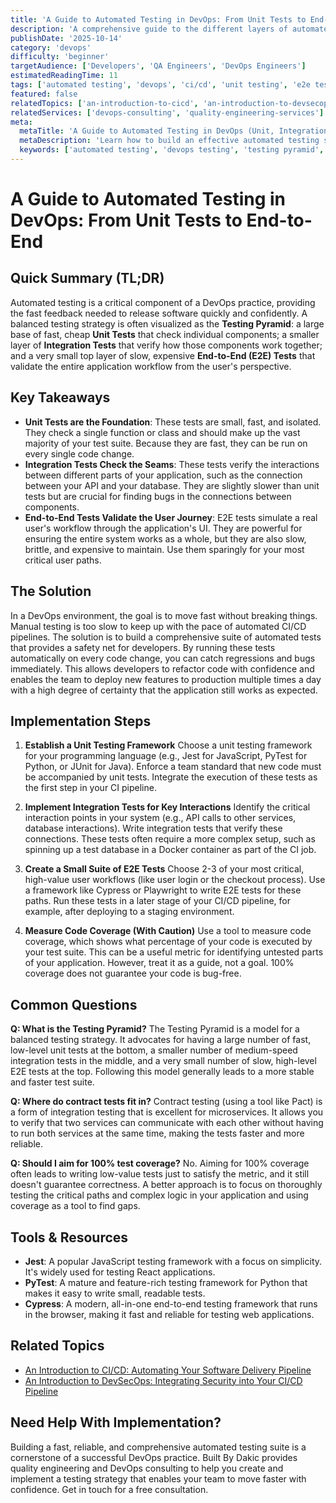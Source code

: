 ```yaml
---
title: 'A Guide to Automated Testing in DevOps: From Unit Tests to End-to-End'
description: 'A comprehensive guide to the different layers of automated testing in a DevOps workflow, including unit, integration, and end-to-end tests, and how to build a balanced test suite.'
publishDate: '2025-10-14'
category: 'devops'
difficulty: 'beginner'
targetAudience: ['Developers', 'QA Engineers', 'DevOps Engineers']
estimatedReadingTime: 11
tags: ['automated testing', 'devops', 'ci/cd', 'unit testing', 'e2e testing']
featured: false
relatedTopics: ['an-introduction-to-cicd', 'an-introduction-to-devsecops']
relatedServices: ['devops-consulting', 'quality-engineering-services']
meta:
  metaTitle: 'A Guide to Automated Testing in DevOps (Unit, Integration, E2E)'
  metaDescription: 'Learn how to build an effective automated testing strategy for DevOps. This guide covers the testing pyramid, including unit, integration, and end-to-end (E2E) tests.'
  keywords: ['automated testing', 'devops testing', 'testing pyramid', 'ci/cd testing']
---
```


# A Guide to Automated Testing in DevOps: From Unit Tests to End-to-End

## Quick Summary (TL;DR)

Automated testing is a critical component of a DevOps practice, providing the fast feedback needed to release software quickly and confidently. A balanced testing strategy is often visualized as the **Testing Pyramid**: a large base of fast, cheap **Unit Tests** that check individual components; a smaller layer of **Integration Tests** that verify how those components work together; and a very small top layer of slow, expensive **End-to-End (E2E) Tests** that validate the entire application workflow from the user's perspective.

## Key Takeaways

- **Unit Tests are the Foundation**: These tests are small, fast, and isolated. They check a single function or class and should make up the vast majority of your test suite. Because they are fast, they can be run on every single code change.
- **Integration Tests Check the Seams**: These tests verify the interactions between different parts of your application, such as the connection between your API and your database. They are slightly slower than unit tests but are crucial for finding bugs in the connections between components.
- **End-to-End Tests Validate the User Journey**: E2E tests simulate a real user's workflow through the application's UI. They are powerful for ensuring the entire system works as a whole, but they are also slow, brittle, and expensive to maintain. Use them sparingly for your most critical user paths.

## The Solution

In a DevOps environment, the goal is to move fast without breaking things. Manual testing is too slow to keep up with the pace of automated CI/CD pipelines. The solution is to build a comprehensive suite of automated tests that provides a safety net for developers. By running these tests automatically on every code change, you can catch regressions and bugs immediately. This allows developers to refactor code with confidence and enables the team to deploy new features to production multiple times a day with a high degree of certainty that the application still works as expected.

## Implementation Steps

1.  **Establish a Unit Testing Framework**
    Choose a unit testing framework for your programming language (e.g., Jest for JavaScript, PyTest for Python, or JUnit for Java). Enforce a team standard that new code must be accompanied by unit tests. Integrate the execution of these tests as the first step in your CI pipeline.

2.  **Implement Integration Tests for Key Interactions**
    Identify the critical interaction points in your system (e.g., API calls to other services, database interactions). Write integration tests that verify these connections. These tests often require a more complex setup, such as spinning up a test database in a Docker container as part of the CI job.

3.  **Create a Small Suite of E2E Tests**
    Choose 2-3 of your most critical, high-value user workflows (like user login or the checkout process). Use a framework like Cypress or Playwright to write E2E tests for these paths. Run these tests in a later stage of your CI/CD pipeline, for example, after deploying to a staging environment.

4.  **Measure Code Coverage (With Caution)**
    Use a tool to measure code coverage, which shows what percentage of your code is executed by your test suite. This can be a useful metric for identifying untested parts of your application. However, treat it as a guide, not a goal. 100% coverage does not guarantee your code is bug-free.

## Common Questions

**Q: What is the Testing Pyramid?**
The Testing Pyramid is a model for a balanced testing strategy. It advocates for having a large number of fast, low-level unit tests at the bottom, a smaller number of medium-speed integration tests in the middle, and a very small number of slow, high-level E2E tests at the top. Following this model generally leads to a more stable and faster test suite.

**Q: Where do contract tests fit in?**
Contract testing (using a tool like Pact) is a form of integration testing that is excellent for microservices. It allows you to verify that two services can communicate with each other without having to run both services at the same time, making the tests faster and more reliable.

**Q: Should I aim for 100% test coverage?**
No. Aiming for 100% coverage often leads to writing low-value tests just to satisfy the metric, and it still doesn't guarantee correctness. A better approach is to focus on thoroughly testing the critical paths and complex logic in your application and using coverage as a tool to find gaps.

## Tools & Resources

- **Jest**: A popular JavaScript testing framework with a focus on simplicity. It's widely used for testing React applications.
- **PyTest**: A mature and feature-rich testing framework for Python that makes it easy to write small, readable tests.
- **Cypress**: A modern, all-in-one end-to-end testing framework that runs in the browser, making it fast and reliable for testing web applications.

## Related Topics

- [An Introduction to CI/CD: Automating Your Software Delivery Pipeline](/category/devops/an-introduction-to-cicd)
- [An Introduction to DevSecOps: Integrating Security into Your CI/CD Pipeline](/category/devops/an-introduction-to-devsecops)

## Need Help With Implementation?

Building a fast, reliable, and comprehensive automated testing suite is a cornerstone of a successful DevOps practice. Built By Dakic provides quality engineering and DevOps consulting to help you create and implement a testing strategy that enables your team to move faster with confidence. Get in touch for a free consultation.
